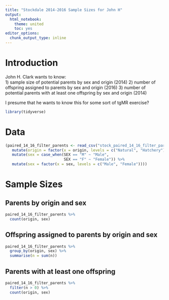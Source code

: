 ```yaml
---
title: "Stockdale 2014-2016 Sample Sizes for John H"
output:
  html_notebook:
    theme: united
    toc: yes
editor_options: 
  chunk_output_type: inline
---
```


# Introduction

John H. Clark wants to know:  
  1) sample size of potential parents by sex and origin (2014)
  2) number of offspring assigned to parents by sex and origin (2016)
  3) number of potential parents with at least one offspring by sex and origin (2014)

I presume that he wants to know this for some sort of tgMR exercise?

```r
library(tidyverse)
```

# Data

```r
(paired_14_16_filter_parents <- read_csv("stock_paired_14_16_filter_parents.csv") %>% 
   mutate(origin = factor(x = origin, levels = c("Natural", "Hatchery"))) %>% 
   mutate(sex = case_when(SEX == "M" ~ "Male",
                          SEX == "F" ~ "Female")) %>% 
   mutate(sex = factor(x = sex, levels = c("Male", "Female"))))
```

# Sample Sizes

## Parents by origin and sex

```r
paired_14_16_filter_parents %>% 
  count(origin, sex)
```

## Offspring assigned to parents by origin and sex

```r
paired_14_16_filter_parents %>% 
  group_by(origin, sex) %>% 
  summarise(n = sum(n))
```

## Parents with at least one offspring

```r
paired_14_16_filter_parents %>% 
  filter(n > 0) %>% 
  count(origin, sex)
```

